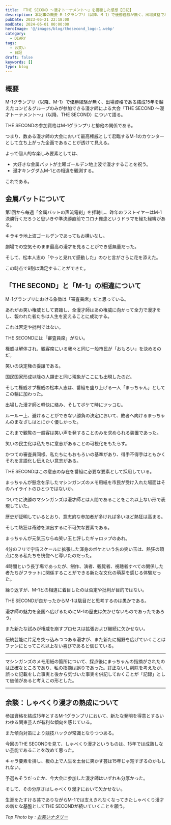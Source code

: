 ```yaml
---
title: 『THE SECOND 〜漫才トーナメント〜』を視聴した感想【日記】
description: 本記事の概要 M-1グランプリ（以降、M-1）で優勝経験が無く、出場資格である結成15年を越えたコンビ＆グループのみが参加できる漫才師による大会「THE SECOND 〜漫才トーナメント〜」（以降、THE SECOND）について語る。THE SECONDの参加資格はM-1グランプリと排他の関係である。
pubDate: 2023-05-21 22:18:00
modDate: 2024-05-01 00:00:00
heroImage: '@/images/blog/thesecond_logo-1.webp'
category:
  - DIARY
tags:
  - お笑い
  - 日記
draft: false
keywords: []
type: blog
---
```



## 概要

M-1グランプリ（以降、M-1）で優勝経験が無く、出場資格である結成15年を越えたコンビ＆グループのみが参加できる漫才師による大会「THE SECOND 〜漫才トーナメント〜」（以降、THE SECOND）について語る。

THE SECONDの参加資格はM-1グランプリと排他の関係である。

つまり、数ある漫才師の大会において最高権威として君臨するM-1のカウンターとして立ち上がった企画であることが透けて見える。

よって個人的な楽しみ要素としては、

- 大好きな金属バットが土曜ゴールデン地上波で漫才することを祝う。
- 漫才キングダムM-1との相違を観測する。

これである。

## 金属バットについて

第1回から毎週「金属バットの声流電刹」を拝聴し、昨年のラストイヤーはM-1決勝行くだろうと思いきや準決勝直前でコロナ罹患というドラマを経た経緯がある。

キラキラ地上波ゴールデンであってもお構いなし。

劇場での空気そのまま最高の漫才を見ることができ感無量だった。

そして、松本人志の「やっと見れて感動した」のひと言がさらに花を添えた。

この時点で9割は満足することができた。

## 「THE SECOND」と「M-1」の相違について

M-1グランプリにおける象徴は「審査員席」だと思っている。

あれがお笑い権威として君臨し、全漫才師はあの権威に向かって全力で漫才をし、報われた者たちは人生を変えることに成功する。

これは否定や批判ではない。

THE SECONDには「審査員席」がない。

権威は解体され、観客席にいる我々と同じ一般市民が「おもろい」を決めるのだ。

笑いの決定権の委譲である。

国民国家形成以降の人類史と同じ現象がここにも出現したのだ。

そして権威オブ権威の松本人志は、番組を盛り上げる一人「まっちゃん」としてこの輪に加わった。

出場した漫才師と軽快に絡み、そしてボケて時にツッコむ。

ルールー上、避けることができない勝負の決定において、敗者へ向けるまっちゃんのまなざしはとにかく優しかった。

これまで観覧の一般客は笑い声を発することのみを求められる装置であった。

笑いの民主化は私たちに意志があることの可視化をもたらす。

かつての審査員同様、私たちにもおもろいの基準があり、得手不得手はともかくそれを言語化し伝えたい意志がある。

THE SECONDはこの意志の存在を番組に必要な要素として採用している。

まっちゃんが懸念を示したマシンガンズのメモ用紙を市民が受け入れた場面はそのハイライトのひとつではないか。

ついでに決勝のマシンガンズは漫才師とは人間であることをこれ以上ない形で表現していた。

歴史が証明しているとおり、意志的な参加者が多ければ多いほど熱狂は高まる。

そして熱狂は奇跡を演出するに不可欠な要素である。

まっちゃんが元気玉ならぬ笑い玉と評したギャロップのあれ。

4分のフリで宇宙スケールに拡張した渾身のボケという名の笑い玉は、熱狂の頂点にある私たちを恍惚へと導いたのだった。

4時間という長丁場であったが、制作、演者、観覧者、視聴者すべての関係した者たちがフラットに関係することができる新たな文化の萌芽を感じる体験だった。

繰り返すが、M-1との相違に着目したのは否定や批判が目的ではない。

THE SECONDが良かったからM-1は駄目だと思考するのは愚かである。

漫才師の魅力を全国へ広げるためにM-1の歴史は欠かせないものであったであろう。

また新たな試みが権威を崩すプロセスは拡張および継続に欠かせない。

伝統芸能に片足を突っ込みつつある漫才が、また新たに裾野を広げていくことはファンにとってこれ以上ない喜びであると信じている。

<hr />

<Alert type='info' content='追記：2023/05/23' />

マシンガンズのメモ用紙の箇所について、採点後にまっちゃんの指摘がされたのは正確なところであり、私の指摘は誤りであった。訂正ないし削除を考えたが、誤った記載をした事実と後から気づいた事実を併記しておくことが「記録」として価値があると考えこの形とした。

<BlogCard
  title='漫才『ザ・セカンド』　松本人志の指摘にも反応しなかった「観客審査員100人」の功罪（堀井憲一郎） - エキスパート - Yahoo!ニュース'
  description='漫才『ザ・セカンド』ギャロップが優勝ベテラン漫才師の大会『ザ・セカンド』はギャロップが優勝した。文句なしの優勝であった。3本の漫才ネタを披露して、間断したところがなかった。この大会は若手の大会と違って'
  url='https://news.yahoo.co.jp/expert/articles/b25e8d742ab1f9fff8b1277ec592d87067f7e388'
  domain='news.yahoo.co.jp'
/>

<hr />

## 余談：しゃべくり漫才の熟成について

参加資格を結成15年とするM-1グランプリにおいて、新たな発明を得意とするいわゆる関東芸人が有利な傾向を感じている。

また傾向対策により競技ハックが常識となりつつある。

今回のTHE SECONDを見て、しゃべくり漫才というものは、15年では成熟しない芸能であることを改めて思った。

キャラ要素を排し、板の上で人生を土台に笑かす芸は15年じゃ短すぎるのかもしれない。

予選もそうだったか、今大会に参加した漫才師はいずれも分厚かった。

そして、その分厚さはしゃべくり漫才において欠かせない。

生涯をたすける芸でありながらM-1では支えきれなくなってきたしゃべくり漫才の新たな基盤としてTHE SECONDが続いていくことを願う。

_Top Photo by : [お笑いナタリー](https://natalie.mu/owarai/gallery/news/525392/2048621)_
